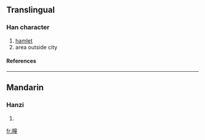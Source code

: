 ==Translingual==
===Han character===
{{Han char|rn=102|rad=田|as=12|sn=17|four=|canj=田卜廿土 (WYTG)}}
# [[hamlet]]
# area outside city
====References====
{{Han ref|kx=0766.190|dkj=21942|dj=1176.270|hdz=42553.010|uh=7583|ud=30083}}

----
==Mandarin==
===Hanzi===
{{cmn-hanzi|pin=[[tuǎn]] (tuan3)|wg=t'uan<sup>3</sup>}}
# {{defn|Mandarin}}

[[fr:疃]]